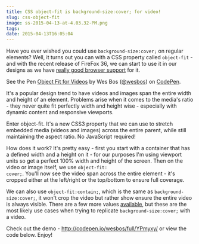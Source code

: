 ```yaml
---
title: CSS object-fit is background-size:cover; for video!
slug: css-object-fit
image: ss-2015-04-13-at-4.03.32-PM.png
tags: 
date: 2015-04-13T16:05:04
---
```


Have you ever wished you could use <code>background-size:cover;</code> on regular elements? Well, it turns out you can with a CSS property called <code>object-fit</code> - and with the recent release of FireFox 36, we can start to use it in our designs as we have <a href="https://developer.mozilla.org/en-US/docs/Web/CSS/object-fit#Browser_compatibility">really good browser support</a> for it.

<p data-height="487" data-theme-id="5332" data-slug-hash="YPmyxy" data-default-tab="result" data-user="wesbos" class='codepen'>See the Pen <a href='http://codepen.io/wesbos/pen/YPmyxy/'>Object Fit for Videos</a> by Wes Bos (<a href='http://codepen.io/wesbos'>@wesbos</a>) on <a href='http://codepen.io'>CodePen</a>.

<script async src="//assets.codepen.io/assets/embed/ei.js"></script>

It's a popular design trend to have videos and images span the entire width and height of an element. Problems arise when it comes to the media's ratio - they never quite fit perfectly width and height wise - especially with dynamic content and responsive viewports.

Enter object-fit. It's a new CSS3 property that we can use to stretch embedded media (videos and images) across the entire parent, while still maintaining the aspect ratio. No JavaScript required!

How does it work? It's pretty easy - first you start with a container that has a defined width and a height on it - for our purposes I'm using viewport units so get a perfect 100% width and height of the screen. Then on the video or image itself, we use <code>object-fit: cover;</code>.  You'll now see the video span across the entire element - it's cropped either at the left/right or the top/bottom to ensure full coverage.

We can also use <code>object-fit:contain;</code>, which is the same as <code>background-size:cover;</code>, it won't crop the video but rather show ensure the entire video is always visible. There are a few more values <a href="https://developer.mozilla.org/en-US/docs/Web/CSS/object-fit">available</a>, but these are the most likely use cases when trying to replicate <code>background-size:cover;</code> with a video.

Check out the demo - <a href="http://codepen.io/wesbos/full/YPmyxy/">http://codepen.io/wesbos/full/YPmyxy/</a> or view the code below. Enjoy!